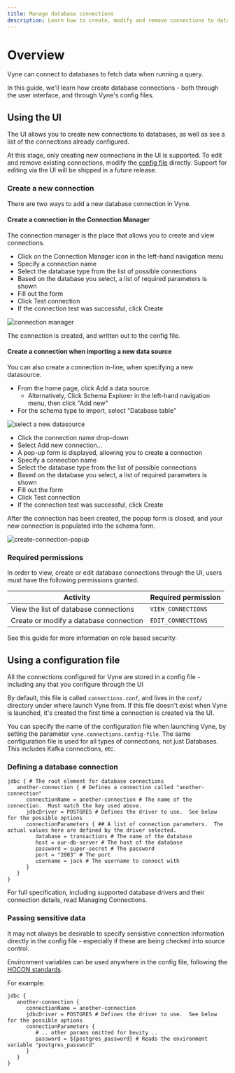 ```yaml
---
title: Manage database connections
description: Learn how to create, modify and remove connections to databases
---
```



# Overview
Vyne can connect to databases to fetch data when running a query.

In this guide, we'll learn how create database connections - both through the user interface, and through Vyne's config files.

## Using the UI
The UI allows you to create new connections to databases, as well as see a list of the connections already configured.

<Callout type='hint' title='Coming soon...'>

   At this stage, only creating new connections in the UI is supported.  To edit and remove existing connections,
   modify the [config file](#using-a-configuration-file) directly.  Support for editing via the UI will be shipped in a
   future release.

</Callout>

### Create a new connection
There are two ways to add a new database connection in Vyne.

#### Create a connection in the Connection Manager
The connection manager is the place that allows you to create and view connections.

 * Click on the Connection Manager icon in the left-hand navigation menu
 * Specify a connection name
 * Select the database type from the list of possible connections
 * Based on the database you select, a list of required parameters is shown
 * Fill out the form
 * Click Test connection
 * If the connection test was successful, click Create

![connection manager](./connection-manager.png)

The connection is created, and written out to the config file.

#### Create a connection when importing a new data source
You can also create a connection in-line, when specifying a new datasource.

 * From the home page, click Add a data source.
   * Alternatively, Click Schema Explorer in the left-hand navigation menu, then click "Add new"
 * For the schema type to import, select "Database table"

![select a new datasource](./new-data-source.png)

 * Click the connection name drop-down
 * Select Add new connection...
 * A pop-up form is displayed, allowing you to create a connection
 * Specify a connection name
 * Select the database type from the list of possible connections
 * Based on the database you select, a list of required parameters is shown
 * Fill out the form
 * Click Test connection
 * If the connection test was successful, click Create

After the connection has been created, the popup form is closed, and your new connection is populated into the schema form.

![create-connection-popup](./create-connection-popup.png)

### Required permissions
In order to view, create or edit database connections through the UI, users must have the following permissions granted.

| Activity                               | Required permission |
|----------------------------------------|---------------------|
| View the list of database connections  | `VIEW_CONNECTIONS`  |
| Create or modify a database connection | `EDIT_CONNECTIONS`  |

See <Link to='/how-to-guides/auth/manage-user-permissions'>this guide</Link> for more information on role based security.

## Using a configuration file
All the connections configured for Vyne are stored in a config file - including any that you configure through the UI

By default, this file is called `connections.conf`, and lives in the `conf/` directory under where launch Vyne from.
If this file doesn't exist when Vyne is launched, it's created the first time a connection is created via the UI.

You can specify the name of the configuration file when launching Vyne, by setting the parameter `vyne.connections.config-file`.
The same configuration file is used for all types of connections, not just Databases.  This includes Kafka connections, etc.

### Defining a database connection

```hocon
jdbc { # The root element for database connections
   another-connection { # Defines a connection called "another-connection"
      connectionName = another-connection # The name of the connection.  Must match the key used above.
      jdbcDriver = POSTGRES # Defines the driver to use.  See below for the possible options
      connectionParameters { ## A list of connection parameters.  The actual values here are defined by the driver selected.
         database = transactions # The name of the database
         host = our-db-server # The host of the database
         password = super-secret # The password
         port = "2003" # The port
         username = jack # The username to connect with
      }
   }
}
```

For full specification, including supported database drivers and their connection details, read <Link to='/reference/connections/connections-config/'>Managing Connections</Link>.

### Passing sensitive data
It may not always be desirable to specify sensistive connection information directly in the config file - especially
if these are being checked into source control.

Environment variables can be used anywhere in the config file, following the [HOCON standards](https://github.com/lightbend/config#uses-of-substitutions).

For example:

```HOCON
jdbc {
   another-connection {
      connectionName = another-connection
      jdbcDriver = POSTGRES # Defines the driver to use.  See below for the possible options
      connectionParameters {
         # .. other params omitted for bevity ..
         password = ${postgres_password} # Reads the environment variable "postgres_password"
      }
   }
}
```

